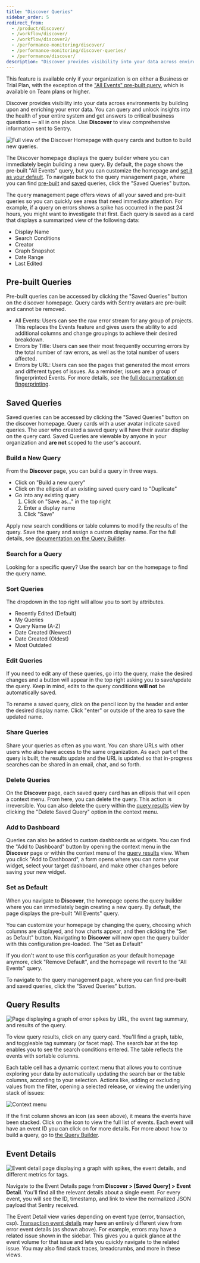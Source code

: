 ```yaml
---
title: "Discover Queries"
sidebar_order: 5
redirect_from:
  - /product/discover/
  - /workflow/discover/
  - /workflow/discover2/
  - /performance-monitoring/discover/
  - /performance-monitoring/discover-queries/
  - /performance/discover/
description: "Discover provides visibility into your data across environments by building upon and enriching your error data. You can query and unlock insights into the health of your entire system and get answers to critical business questions — all in one place."
---
```


<Note>

This feature is available only if your organization is on either a Business or Trial Plan, with the exception of the ["All Events" pre-built query](/product/discover-queries/#pre-built-queries), which is available on Team plans or higher.

</Note>

<SandboxLink scenario="discover" projectSlug="react">Discover</SandboxLink> provides visibility into your data across environments by building upon and enriching your error data. You can <SandboxLink scenario="oneDiscoverQuery" projectSlug="react">query</SandboxLink> and unlock insights into the health of your entire system and get answers to critical business questions — all in one place. Use <b>Discover</b> to view comprehensive information sent to Sentry.

![Full view of the Discover Homepage with query cards and button to build new queries.](./discover-homepage.png)

The <SandboxLink scenario="discover" projectSlug="react">Discover</SandboxLink> homepage displays the query builder where you can immediately begin building a new query. By default, the page shows the pre-built "All Events" query, but you can customize the homepage and [set it as your default](#set-as-default). To navigate back to the query management page, where you can find [pre-built](#pre-built-queries) and [saved](#saved-queries) queries, click the "Saved Queries" button.

The query management page offers views of all your saved and pre-built queries so you can quickly see areas that need immediate attention. For example, if a query on errors shows a spike has occurred in the past 24 hours, you might want to investigate that first. Each query is saved as a card that displays a summarized view of the following data:

- Display Name
- Search Conditions
- Creator
- Graph Snapshot
- Date Range
- Last Edited

## Pre-built Queries

Pre-built queries can be accessed by clicking the "Saved Queries" button on the discover homepage. Query cards with Sentry avatars are pre-built and cannot be removed.

- All Events: Users can see the raw error stream for any group of projects. This replaces the Events feature and gives users the ability to add additional columns and change groupings to achieve their desired breakdown.
- Errors by Title: Users can see their most frequently occurring errors by the total number of raw errors, as well as the total number of users affected.
- Errors by URL: Users can see the pages that generated the most errors and different types of issues. As a reminder, issues are a group of fingerprinted Events. For more details, see the [full documentation on fingerprinting](/product/data-management-settings/event-grouping/fingerprint-rules/).

## Saved Queries

Saved queries can be accessed by clicking the "Saved Queries" button on the discover homepage. Query cards with a user avatar indicate saved queries. The user who created a saved query will have their avatar display on the query card. Saved Queries are viewable by anyone in your organization and **are not** scoped to the user's account.

### Build a New Query

From the **Discover** page, you can build a <SandboxLink scenario="oneDiscoverQuery" projectSlug="react">query</SandboxLink> in three ways.

- Click on "Build a new query"
- Click on the ellipsis of an existing saved query card to "Duplicate"
- Go into any existing query
  1. Click on "Save as..." in the top right
  2. Enter a display name
  3. Click "Save"

Apply new search conditions or table columns to modify the results of the query. Save the query and assign a custom display name. For the full details, see [documentation on the Query Builder](/product/discover-queries/query-builder/).

### Search for a Query

Looking for a specific query? Use the search bar on the homepage to find the query name.

### Sort Queries

The dropdown in the top right will allow you to sort by attributes.

- Recently Edited (Default)
- My Queries
- Query Name (A-Z)
- Date Created (Newest)
- Date Created (Oldest)
- Most Outdated

### Edit Queries

If you need to edit any of these queries, go into the query, make the desired changes and a button will appear in the top right asking you to save/update the query. Keep in mind, edits to the query conditions **will not** be automatically saved.

To rename a saved query, click on the pencil icon by the header and enter the desired display name. Click "enter" or outside of the area to save the updated name.

### Share Queries

Share your queries as often as you want. You can share URLs with other users who also have access to the same organization. As each part of the query is built, the results update and the URL is updated so that in-progress searches can be shared in an email, chat, and so forth.

### Delete Queries

On the **Discover** page, each saved query card has an ellipsis that will open a context menu. From here, you can delete the query. This action is irreversible. You can also delete the query within the [query results](#query-results) view by clicking the "Delete Saved Query" option in the context menu.

### Add to Dashboard

Queries can also be added to <SandboxLink scenario="dashboards" projectSlug="react">custom dashboards</SandboxLink> as widgets. You can find the "Add to Dashboard" button by opening the context menu in the **Discover** page or within the context menu of the [query results](#query-results) view. When you click "Add to Dashboard", a form opens where you can name your widget, select your target dashboard, and make other changes before saving your new widget.

### Set as Default

When you navigate to **Discover**, the homepage opens the query builder where you can immediately begin creating a new query. By default, the page displays the pre-built "All Events" query.

You can customize your homepage by changing the query, choosing which columns are displayed, and how charts appear, and then clicking the "Set as Default" button. Navigating to **Discover** will now open the query builder with this configuration pre-loaded. The "Set as Default"

If you don't want to use this configuration as your default homepage anymore, click "Remove Default", and the homepage will revert to the "All Events" query.

To navigate to the query management page, where you can find pre-built and saved queries, click the "Saved Queries" button.

## Query Results

![Page displaying a graph of error spikes by URL, the event tag summary, and results of the query.](./discover-results.png)

To view query results, click on any query card. You'll find a graph, table, and toggleable tag summary (or facet map). The search bar at the top enables you to see the search conditions entered. The table reflects the events with sortable columns.

Each table cell has a dynamic context menu that allows you to continue exploring your data by automatically updating the search bar or the table columns, according to your selection. Actions like, adding or excluding values from the filter, opening a selected release, or viewing the underlying stack of issues:

![Context menu](013.png)

If the first column shows an icon (as seen above), it means the events have been stacked. Click on the icon to view the full list of events. Each event will have an event ID you can click on for more details. For more about how to build a query, go to [the Query Builder](/product/discover-queries/query-builder/).

## Event Details

![Event detail page displaying a graph with spikes, the event details, and different metrics for tags.](./discover-event-details.png)

Navigate to the Event Details page from **Discover > [Saved Query] > Event Detail**. You'll find all the relevant details about a single event. For every event, you will see the ID, timestamp, and link to view the normalized JSON payload that Sentry received.

The Event Detail view varies depending on event type (error, transaction, csp). [Transaction event details](/product/performance/event-detail/) may have an entirely different view from error event details (as shown above). For example, errors may have a related issue shown in the sidebar. This gives you a quick glance at the event volume for that issue and lets you quickly navigate to the related issue. You may also find stack traces, breadcrumbs, and more in these views.
